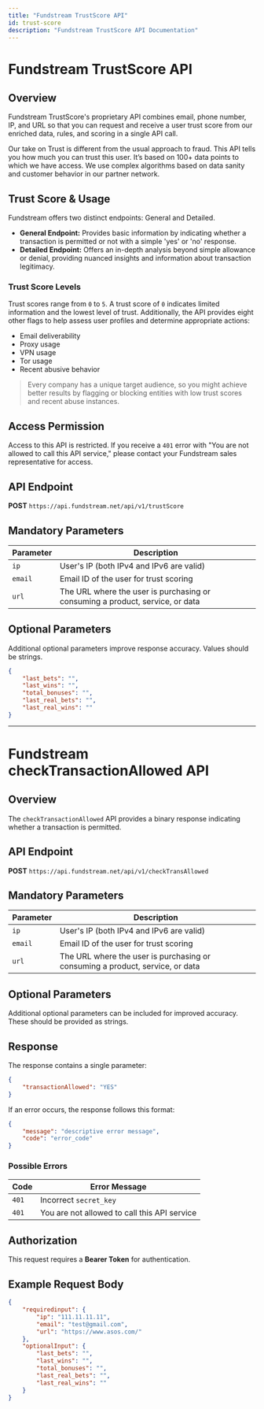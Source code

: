 ```yaml
---
title: "Fundstream TrustScore API"
id: trust-score
description: "Fundstream TrustScore API Documentation"
---
```

# Fundstream TrustScore API

## Overview

Fundstream TrustScore's proprietary API combines email, phone number, IP, and URL so that you can request and receive a user trust score from our enriched data, rules, and scoring in a single API call.

Our take on Trust is different from the usual approach to fraud. This API tells you how much you can trust this user. It’s based on 100+ data points to which we have access. We use complex algorithms based on data sanity and customer behavior in our partner network.

## Trust Score & Usage

Fundstream offers two distinct endpoints: General and Detailed.

- **General Endpoint:** Provides basic information by indicating whether a transaction is permitted or not with a simple 'yes' or 'no' response.
- **Detailed Endpoint:** Offers an in-depth analysis beyond simple allowance or denial, providing nuanced insights and information about transaction legitimacy.

### Trust Score Levels

Trust scores range from `0` to `5`. A trust score of `0` indicates limited information and the lowest level of trust. Additionally, the API provides eight other flags to help assess user profiles and determine appropriate actions:

- Email deliverability
- Proxy usage
- VPN usage
- Tor usage
- Recent abusive behavior

> Every company has a unique target audience, so you might achieve better results by flagging or blocking entities with low trust scores and recent abuse instances. 

## Access Permission

Access to this API is restricted. If you receive a `401` error with "You are not allowed to call this API service," please contact your Fundstream sales representative for access.

## API Endpoint

**POST** `https://api.fundstream.net/api/v1/trustScore`

## Mandatory Parameters

| Parameter | Description |
|-----------|-------------|
| `ip` | User's IP (both IPv4 and IPv6 are valid) |
| `email` | Email ID of the user for trust scoring |
| `url` | The URL where the user is purchasing or consuming a product, service, or data |

## Optional Parameters

Additional optional parameters improve response accuracy. Values should be strings.

```json
{
    "last_bets": "",
    "last_wins": "",
    "total_bonuses": "",
    "last_real_bets": "",
    "last_real_wins": ""
}
```

---

# Fundstream checkTransactionAllowed API

## Overview

The `checkTransactionAllowed` API provides a binary response indicating whether a transaction is permitted.

## API Endpoint

**POST** `https://api.fundstream.net/api/v1/checkTransAllowed`

## Mandatory Parameters

| Parameter | Description |
|-----------|-------------|
| `ip` | User's IP (both IPv4 and IPv6 are valid) |
| `email` | Email ID of the user for trust scoring |
| `url` | The URL where the user is purchasing or consuming a product, service, or data |

## Optional Parameters

Additional optional parameters can be included for improved accuracy. These should be provided as strings.

## Response

The response contains a single parameter:

```json
{
    "transactionAllowed": "YES"
}
```

If an error occurs, the response follows this format:

```json
{
    "message": "descriptive error message",
    "code": "error_code"
}
```

### Possible Errors

| Code | Error Message |
|------|--------------|
| `401` | Incorrect `secret_key` |
| `401` | You are not allowed to call this API service |

## Authorization

This request requires a **Bearer Token** for authentication.

## Example Request Body

```json
{
    "requiredinput": {
        "ip": "111.11.11.11",
        "email": "test@gmail.com",
        "url": "https://www.asos.com/"
    },
    "optionalInput": {
        "last_bets": "",
        "last_wins": "",
        "total_bonuses": "",
        "last_real_bets": "",
        "last_real_wins": ""
    }
}
```
```